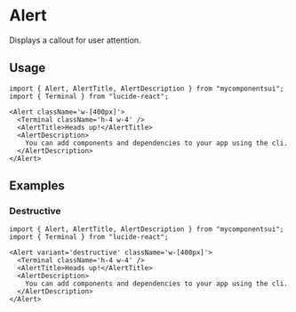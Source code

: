

<Meta of={ComponentStories} />

# Alert

Displays a callout for user attention.

<Canvas of={ComponentStories.Default} />

<Controls />

## Usage

```tsx
import { Alert, AlertTitle, AlertDescription } from "mycomponentsui";
import { Terminal } from "lucide-react";
```

```tsx
<Alert className='w-[400px]'>
  <Terminal className='h-4 w-4' />
  <AlertTitle>Heads up!</AlertTitle>
  <AlertDescription>
    You can add components and dependencies to your app using the cli.
  </AlertDescription>
</Alert>
```

## Examples

### Destructive

<Canvas of={ComponentStories.Destructive} />

```tsx
import { Alert, AlertTitle, AlertDescription } from "mycomponentsui";
import { Terminal } from "lucide-react";
```

```tsx
<Alert variant='destructive' className='w-[400px]'>
  <Terminal className='h-4 w-4' />
  <AlertTitle>Heads up!</AlertTitle>
  <AlertDescription>
    You can add components and dependencies to your app using the cli.
  </AlertDescription>
</Alert>
```
